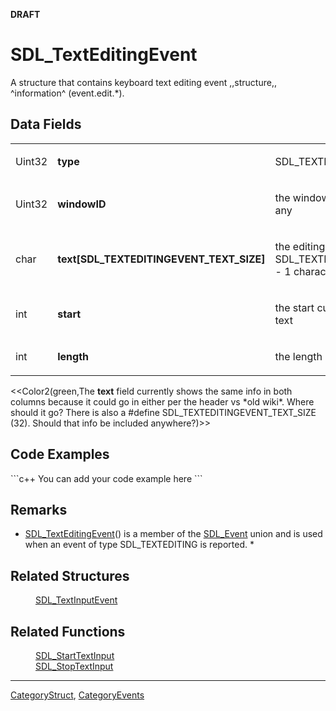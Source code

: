 <!-- pragma section-numbers off -->
<!-- pragma disable-camelcase -->
'''DRAFT'''

= SDL_TextEditingEvent =
A structure that contains keyboard text editing event ,,structure,, ^information^ (event.edit.*).


== Data Fields ==
{|
|Uint32
|'''type'''
|SDL_TEXTEDITING
|-
|Uint32
|'''windowID'''
|the window with keyboard focus, if any
|-
|char
|'''text[SDL_TEXTEDITINGEVENT_TEXT_SIZE]'''
|the editing text; * at most SDL_TEXTEDITINGEVENT_TEXT_SIZE - 1 characters *
|-
|int
|'''start'''
|the start cursor of selected editing text
|-
|int
|'''length'''
|the length of selected editing text
|}
<<Color2(green,The '''text''' field currently shows the same info in both columns because it could go in either per the header vs *old wiki*. Where should it go?  There is also a #define SDL_TEXTEDITINGEVENT_TEXT_SIZE (32).  Should that info be included anywhere?)>>

== Code Examples ==
```c++
You can add your code example here
```

== Remarks ==
* [[SDL_TextEditingEvent]]() is a member of the [[SDL_Event]] union and is used when an event of type SDL_TEXTEDITING is reported. *

== Related Structures ==
:[[SDL_TextInputEvent]]

== Related Functions ==
:[[SDL_StartTextInput]]
:[[SDL_StopTextInput]]

----
[[CategoryStruct]], [[CategoryEvents]]
